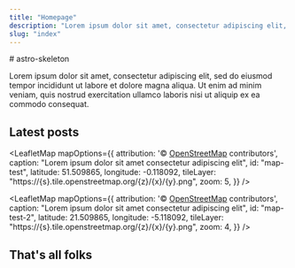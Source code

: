 ```yaml
---
title: "Homepage"
description: "Lorem ipsum dolor sit amet, consectetur adipiscing elit, sed do eiusmod tempor incididunt ut labore et dolore magna aliqua."
slug: "index"
---
```


<section class="typography mb-4">
# astro-skeleton

Lorem ipsum dolor sit amet, consectetur adipiscing elit, sed do eiusmod tempor incididunt ut
labore et dolore magna aliqua. Ut enim ad minim veniam, quis nostrud exercitation ullamco
laboris nisi ut aliquip ex ea commodo consequat.

## Latest posts

</section>


<section class="flex flex-col gap-4">

<LeafletMap
  mapOptions={{
    attribution:
      '&copy; <a href="https://www.openstreetmap.org/copyright">OpenStreetMap</a> contributors',
    caption: "Lorem ipsum dolor sit amet consectetur adipiscing elit",
    id: "map-test",
    latitude: 51.509865,
    longitude: -0.118092,
    tileLayer: "https://{s}.tile.openstreetmap.org/{z}/{x}/{y}.png",
    zoom: 5,
  }}
/>

<LeafletMap
  mapOptions={{
    attribution:
      '&copy; <a href="https://www.openstreetmap.org/copyright">OpenStreetMap</a> contributors',
    caption: "Lorem ipsum dolor sit amet consectetur adipiscing elit",
    id: "map-test-2",
    latitude: 21.509865,
    longitude: -5.118092,
    tileLayer: "https://{s}.tile.openstreetmap.org/{z}/{x}/{y}.png",
    zoom: 4,
  }}
/>

<RecentPosts columns={1} max={3} variant="wide" />

<RecentPosts columns={3} max={3} variant="small" />
</section>

<section class="typography mb-4 md:mb-12">

## That's all folks

</section>
